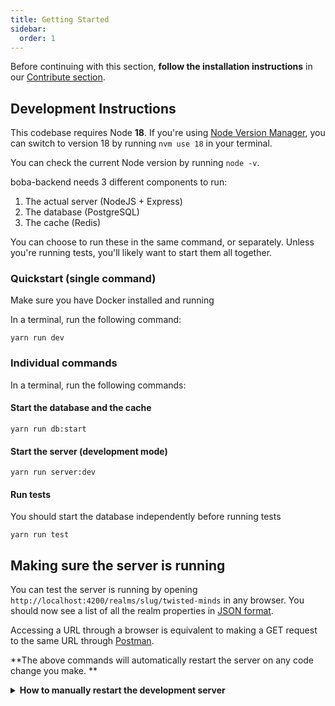 ```yaml
---
title: Getting Started
sidebar:
  order: 1
---
```



<Aside type="note" title="Important">

Before continuing with this section, **follow the installation instructions** in
our [Contribute section](/development/start-developing/boba-backend).

</Aside>

## Development Instructions

<Aside type="caution">

This codebase requires Node **18**. If you're using
[Node Version Manager](https://github.com/nvm-sh/nvm), you can switch to version
18 by running `nvm use 18` in your terminal.

You can check the current Node version by running `node -v`.

</Aside>

boba-backend needs 3 different components to run:

1. The actual server (NodeJS + Express)
2. The database (PostgreSQL)
3. The cache (Redis)

You can choose to run these in the same command, or separately. Unless you're
running tests, you'll likely want to start them all together.

### Quickstart (single command)

<Aside type="caution">

Make sure you have Docker installed and running

</Aside>

In a terminal, run the following command:

```
yarn run dev
```

### Individual commands

In a terminal, run the following commands:

#### Start the database and the cache

```
yarn run db:start
```

#### Start the server (development mode)

```
yarn run server:dev
```

#### Run tests

<Aside type="caution">

You should start the database independently before running tests

</Aside>

```
yarn run test
```

## Making sure the server is running

You can test the server is running by opening
`http://localhost:4200/realms/slug/twisted-minds` in any browser. You should now
see a list of all the realm properties in
[JSON format](https://developers.squarespace.com/what-is-json).

<Aside type="tip">

Accessing a URL through a browser is equivalent to making a GET request to the
same URL through [Postman](/development/boba-backend/using-postman).

</Aside>

<Aside type="tip">

**The above commands will automatically restart the server on any code change
you make. **

<details>
  <summary>
    <strong>How to manually restart the development server</strong>
  </summary>

Both of these actions need to be performed on the console where
`yarn run dev:watch` is currently running.

- **Fancy Way:** Type `rs` and press enter.
- **Bruteforce Way:** ~~Press~~ Mash `ctrl+c` to stop the running process, then
  run `yarn run dev` again.

</details>

</Aside>
